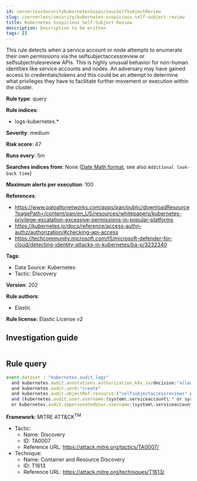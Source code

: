 ```yaml
---
id: serverlessSecurityKubernetesSuspiciousSelfSubjectReview
slug: /serverless/security/kubernetes-suspicious-self-subject-review
title: Kubernetes Suspicious Self-Subject Review
description: Description to be written
tags: []
---
```


<div id="kubernetes-suspicious-self-subject-review"></div>

This rule detects when a service account or node attempts to enumerate their own permissions via the selfsubjectaccessreview or selfsubjectrulesreview APIs. This is highly unusual behavior for non-human identities like service accounts and nodes. An adversary may have gained access to credentials/tokens and this could be an attempt to determine what privileges they have to facilitate further movement or execution within the cluster.

**Rule type**: query

**Rule indices**: 

* logs-kubernetes.*

**Severity**: medium

**Risk score**: 47

**Runs every**: 5m

**Searches indices from**: None ([Date Math format](((ref))/common-options.html#date-math), see also <DocLink id="serverlessSecurityRulesUiCreate" section="set-the-rules-schedule">`Additional look-back time`</DocLink>)

**Maximum alerts per execution**: 100

**References**: 

* https://www.paloaltonetworks.com/apps/pan/public/downloadResource?pagePath=/content/pan/en_US/resources/whitepapers/kubernetes-privilege-escalation-excessive-permissions-in-popular-platforms
* https://kubernetes.io/docs/reference/access-authn-authz/authorization/#checking-api-access
* https://techcommunity.microsoft.com/t5/microsoft-defender-for-cloud/detecting-identity-attacks-in-kubernetes/ba-p/3232340

**Tags**: 

* Data Source: Kubernetes
* Tactic: Discovery

**Version**: 202

**Rule authors**: 

* Elastic

**Rule license**: Elastic License v2

## Investigation guide

```markdown

```

## Rule query

```js
event.dataset : "kubernetes.audit_logs"
  and kubernetes.audit.annotations.authorization_k8s_io/decision:"allow"
  and kubernetes.audit.verb:"create"
  and kubernetes.audit.objectRef.resource:("selfsubjectaccessreviews" or "selfsubjectrulesreviews")
  and (kubernetes.audit.user.username:(system\:serviceaccount\:* or system\:node\:*)
  or kubernetes.audit.impersonatedUser.username:(system\:serviceaccount\:* or system\:node\:*))

```

**Framework**: MITRE ATT&CK<sup>TM</sup>

* Tactic:
    * Name: Discovery
    * ID: TA0007
    * Reference URL: https://attack.mitre.org/tactics/TA0007/
* Technique:
    * Name: Container and Resource Discovery
    * ID: T1613
    * Reference URL: https://attack.mitre.org/techniques/T1613/

